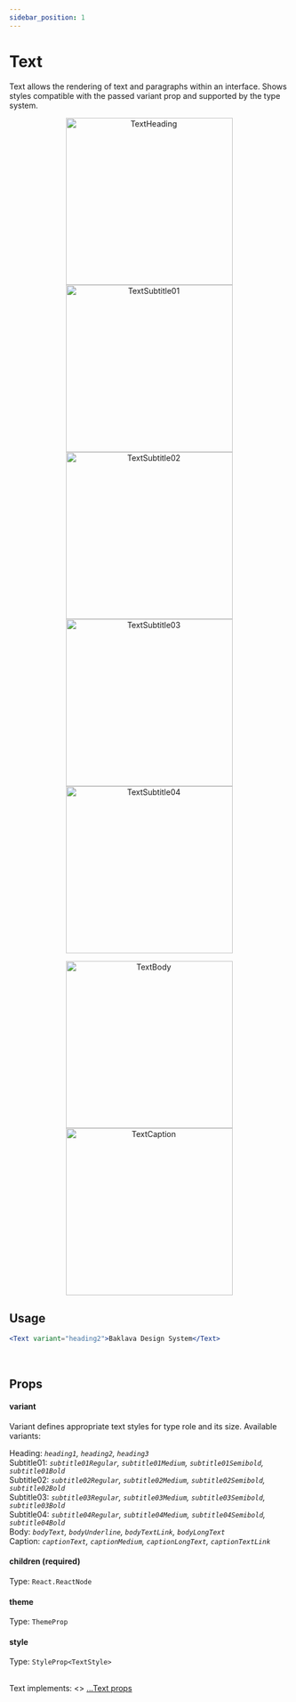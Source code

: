 ```yaml
---
sidebar_position: 1
---
```



# Text

Text allows the rendering of text and paragraphs within an interface. Shows styles compatible with the passed variant prop and supported by the type system.

<p align="center">
  <img src={TextHeading} width="300" alt="TextHeading" />
  <img src={TextSubtitle01} width="300" alt="TextSubtitle01" />
  <img src={TextSubtitle02} width="300" alt="TextSubtitle02" />
  <img src={TextSubtitle03} width="300" alt="TextSubtitle03" />
  <img src={TextSubtitle04} width="300" alt="TextSubtitle04" />
</p>
<p align="center">
  <img src={TextBody} width="300" alt="TextBody" />
  <img src={TextCaption} width="300" alt="TextCaption" />
</p>

## Usage

```jsx
<Text variant="heading2">Baklava Design System</Text>
```

<br />

## Props

#### variant

Variant defines appropriate text styles for type role and its size. Available variants:

Heading: _`heading1`, `heading2`, `heading3`_ <br />
Subtitle01: _`subtitle01Regular`, `subtitle01Medium`, `subtitle01Semibold`, `subtitle01Bold`_ <br />
Subtitle02: _`subtitle02Regular`, `subtitle02Medium`, `subtitle02Semibold`, `subtitle02Bold`_ <br />
Subtitle03: _`subtitle03Regular`, `subtitle03Medium`, `subtitle03Semibold`, `subtitle03Bold`_ <br />
Subtitle04: _`subtitle04Regular`, `subtitle04Medium`, `subtitle04Semibold`, `subtitle04Bold`_ <br />
Body: _`bodyText`, `bodyUnderline`, `bodyTextLink`, `bodyLongText`_ <br />
Caption: _`captionText`, `captionMedium`, `captionLongText`, `captionTextLink`_ <br />

#### children (required)

Type: `React.ReactNode`

#### theme

Type: `ThemeProp`

#### style

Type: `StyleProp<TextStyle>`

<br />
Text implements: <>
  <a href="https://reactnative.dev/docs/text#props" title="title">
    ...Text props
  </a>
</>
